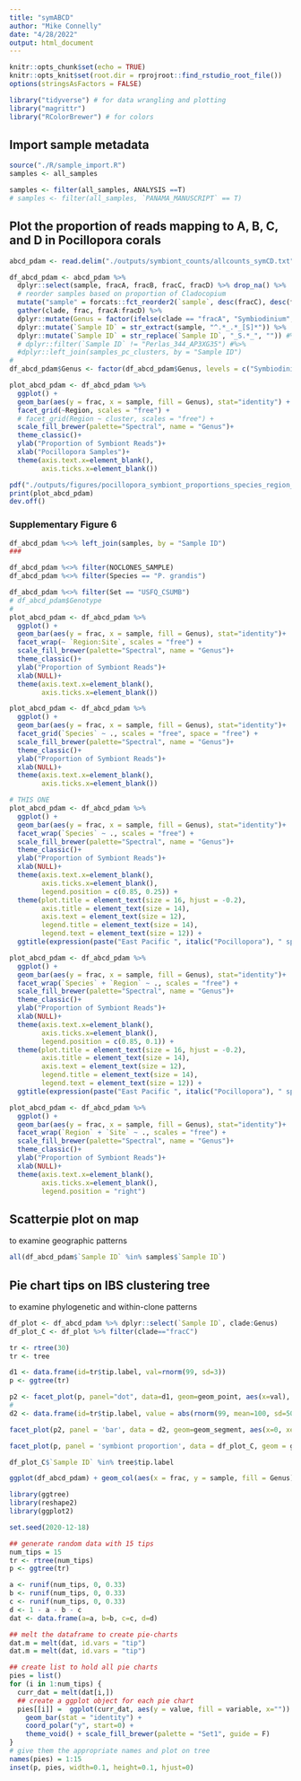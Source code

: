 ```yaml
---
title: "symABCD"
author: "Mike Connelly"
date: "4/28/2022"
output: html_document
---
```


```r
knitr::opts_chunk$set(echo = TRUE)
knitr::opts_knit$set(root.dir = rprojroot::find_rstudio_root_file())
options(stringsAsFactors = FALSE)
```

```r
library("tidyverse") # for data wrangling and plotting
library("magrittr")
library("RColorBrewer") # for colors
```
## Import sample metadata
```r
source("./R/sample_import.R")
samples <- all_samples
```
```r
samples <- filter(all_samples, ANALYSIS ==T)
# samples <- filter(all_samples, `PANAMA_MANUSCRIPT` == T)
```

## Plot the proportion of reads mapping to A, B, C, and D in Pocillopora corals
```r
abcd_pdam <- read.delim("./outputs/symbiont_counts/allcounts_symCD.txt")

df_abcd_pdam <- abcd_pdam %>% 
  dplyr::select(sample, fracA, fracB, fracC, fracD) %>% drop_na() %>% 
  # reorder samples based on proportion of Cladocopium
  mutate("sample" = forcats::fct_reorder2(`sample`, desc(fracC), desc(fracD))) %>% 
  gather(clade, frac, fracA:fracD) %>% 
  dplyr::mutate(Genus = factor(ifelse(clade == "fracA", "Symbiodinium", ifelse(clade == "fracB", "Breviolum", ifelse(clade == "fracC", "Cladocopium", "Durusdinium"))))) %>%
  dplyr::mutate(`Sample ID` = str_extract(sample, "^.*_.*_[S]*")) %>% 
  dplyr::mutate(`Sample ID` = str_replace(`Sample ID`, "_S.*_", "")) #%>% 
  # dplyr::filter(`Sample ID` != "Perlas_344_AP3XG35") #%>% 
  #dplyr::left_join(samples_pc_clusters, by = "Sample ID")
# 
df_abcd_pdam$Genus <- factor(df_abcd_pdam$Genus, levels = c("Symbiodinium", "Breviolum", "Cladocopium", "Durusdinium", ordered = T))

plot_abcd_pdam <- df_abcd_pdam %>% 
  ggplot() + 
  geom_bar(aes(y = frac, x = sample, fill = Genus), stat="identity") +
  facet_grid(~Region, scales = "free") +
  # facet_grid(Region ~ cluster, scales = "free") +
  scale_fill_brewer(palette="Spectral", name = "Genus")+
  theme_classic()+
  ylab("Proportion of Symbiont Reads")+
  xlab("Pocillopora Samples")+
  theme(axis.text.x=element_blank(),
        axis.ticks.x=element_blank())
```
```r
pdf("./outputs/figures/pocillopora_symbiont_proportions_species_region_facet.pdf", width = 8, height = 8.75)
print(plot_abcd_pdam)
dev.off()
```
### Supplementary Figure 6
```r
df_abcd_pdam %<>% left_join(samples, by = "Sample ID") 
###

df_abcd_pdam %<>% filter(NOCLONES_SAMPLE)
df_abcd_pdam %<>% filter(Species == "P. grandis")

df_abcd_pdam %<>% filter(Set == "USFQ_CSUMB")
# df_abcd_pdam$Genotype
# 
plot_abcd_pdam <- df_abcd_pdam %>% 
  ggplot() + 
  geom_bar(aes(y = frac, x = sample, fill = Genus), stat="identity")+
  facet_wrap(~ `Region:Site`, scales = "free") +
  scale_fill_brewer(palette="Spectral", name = "Genus")+
  theme_classic()+
  ylab("Proportion of Symbiont Reads")+
  xlab(NULL)+
  theme(axis.text.x=element_blank(),
        axis.ticks.x=element_blank())

plot_abcd_pdam <- df_abcd_pdam %>% 
  ggplot() + 
  geom_bar(aes(y = frac, x = sample, fill = Genus), stat="identity")+
  facet_grid(`Species` ~ ., scales = "free", space = "free") +
  scale_fill_brewer(palette="Spectral", name = "Genus")+
  theme_classic()+
  ylab("Proportion of Symbiont Reads")+
  xlab(NULL)+
  theme(axis.text.x=element_blank(),
        axis.ticks.x=element_blank())

# THIS ONE
plot_abcd_pdam <- df_abcd_pdam %>% 
  ggplot() + 
  geom_bar(aes(y = frac, x = sample, fill = Genus), stat="identity")+
  facet_wrap(`Species` ~ ., scales = "free") +
  scale_fill_brewer(palette="Spectral", name = "Genus")+
  theme_classic()+
  ylab("Proportion of Symbiont Reads")+
  xlab(NULL)+
  theme(axis.text.x=element_blank(),
        axis.ticks.x=element_blank(),
        legend.position = c(0.85, 0.25)) +
  theme(plot.title = element_text(size = 16, hjust = -0.2),
        axis.title = element_text(size = 14),
        axis.text = element_text(size = 12),
        legend.title = element_text(size = 14),
        legend.text = element_text(size = 12)) +
  ggtitle(expression(paste("East Pacific ", italic("Pocillopora"), " species symbiont community variation")))

plot_abcd_pdam <- df_abcd_pdam %>% 
  ggplot() + 
  geom_bar(aes(y = frac, x = sample, fill = Genus), stat="identity")+
  facet_wrap(`Species` + `Region` ~ ., scales = "free") +
  scale_fill_brewer(palette="Spectral", name = "Genus")+
  theme_classic()+
  ylab("Proportion of Symbiont Reads")+
  xlab(NULL)+
  theme(axis.text.x=element_blank(),
        axis.ticks.x=element_blank(),
        legend.position = c(0.85, 0.1)) +
  theme(plot.title = element_text(size = 16, hjust = -0.2),
        axis.title = element_text(size = 14),
        axis.text = element_text(size = 12),
        legend.title = element_text(size = 14),
        legend.text = element_text(size = 12)) +
  ggtitle(expression(paste("East Pacific ", italic("Pocillopora"), " species symbiont community variation")))

plot_abcd_pdam <- df_abcd_pdam %>% 
  ggplot() + 
  geom_bar(aes(y = frac, x = sample, fill = Genus), stat="identity")+
  facet_wrap(`Region` + `Site` ~ ., scales = "free") +
  scale_fill_brewer(palette="Spectral", name = "Genus")+
  theme_classic()+
  ylab("Proportion of Symbiont Reads")+
  xlab(NULL)+
  theme(axis.text.x=element_blank(),
        axis.ticks.x=element_blank(),
        legend.position = "right")

```

## Scatterpie plot on map 
to examine geographic patterns
```r
all(df_abcd_pdam$`Sample ID` %in% samples$`Sample ID`)
```



## Pie chart tips on IBS clustering tree
to examine phylogenetic and within-clone patterns
```r
df_plot <- df_abcd_pdam %>% dplyr::select(`Sample ID`, clade:Genus)
df_plot_C <- df_plot %>% filter(clade=="fracC")
```
```r
tr <- rtree(30)
tr <- tree

d1 <- data.frame(id=tr$tip.label, val=rnorm(99, sd=3))
p <- ggtree(tr)

p2 <- facet_plot(p, panel="dot", data=d1, geom=geom_point, aes(x=val), color='firebrick')
#
d2 <- data.frame(id=tr$tip.label, value = abs(rnorm(99, mean=100, sd=50)))

facet_plot(p2, panel = 'bar', data = d2, geom=geom_segment, aes(x=0, xend=value, y=y, yend=y), size=3, color='steelblue') + theme_tree2()

facet_plot(p, panel = 'symbiont proportion', data = df_plot_C, geom = geom_point, mapping = aes(x = frac, fill = Genus), size=1) + theme_tree2()

df_plot_C$`Sample ID` %in% tree$tip.label
```
```r
ggplot(df_abcd_pdam) + geom_col(aes(x = frac, y = sample, fill = Genus))
```

```r
library(ggtree)
library(reshape2)
library(ggplot2)

set.seed(2020-12-18)

## generate random data with 15 tips
num_tips = 15
tr <- rtree(num_tips)
p <- ggtree(tr)

a <- runif(num_tips, 0, 0.33)
b <- runif(num_tips, 0, 0.33)
c <- runif(num_tips, 0, 0.33)
d <- 1 - a - b - c
dat <- data.frame(a=a, b=b, c=c, d=d)

## melt the dataframe to create pie-charts
dat.m = melt(dat, id.vars = "tip")
dat.m = melt(dat, id.vars = "tip")

## create list to hold all pie charts
pies = list()
for (i in 1:num_tips) {
  curr_dat = melt(dat[i,])
  ## create a ggplot object for each pie chart
  pies[[i]] =  ggplot(curr_dat, aes(y = value, fill = variable, x="")) + 
    geom_bar(stat = "identity") +
    coord_polar("y", start=0) +
    theme_void() + scale_fill_brewer(palette = "Set1", guide = F)
}
# give them the appropriate names and plot on tree
names(pies) = 1:15
inset(p, pies, width=0.1, height=0.1, hjust=0)
```

